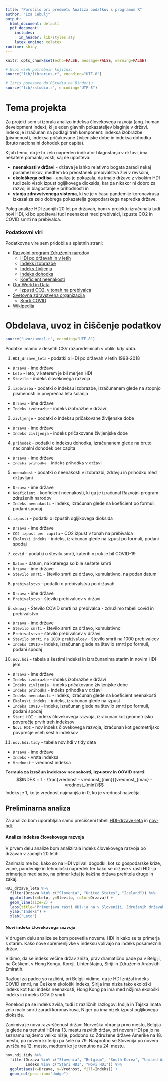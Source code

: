 ```yaml
---
title: "Poročilo pri predmetu Analiza podatkov s programom R"
author: "Iza Čebulj"
output:
  html_document: default
  pdf_document:
    includes:
      in_header: lib/styles.sty
    latex_engine: xelatex
runtime: shiny
---
```


```r
knitr::opts_chunk$set(echo=FALSE, message=FALSE, warning=FALSE)

# Uvoz vseh potrebnih knjižnic
source("lib/libraries.r", encoding="UTF-8")
```

```r
# Izris povezave do RStudia na Binderju
source("lib/rstudio.r", encoding="UTF-8")
```

# Tema projekta

Za projekt sem si izbrala analizo indeksa človekovega razvoja (ang. human development index), ki je eden glavnih pokazateljev blaginje v državi. Indeks je izračunan na podlagi treh komponent: indeksa izobrazbe (pismenost), indeksa pričakovane življenjske dobe in indeksa dohodka (bruto nacionalni dohodek per capita). 

Kljub temu, da je to zelo napreden indikator blagostanja v državi, ima nekatere pomankljivosti, saj ne upošteva: 

- **neenakosti v državi** - država je lahko relativno bogata zaradi nekaj posameznikov, medtem ko preostanek prebivalstva živi v revščini,
- **ekološkega odtisa** - analiza je pokazala, da imajo države z visokim HDI tudi zelo visok izpust ogljikovega dioksida, kar pa nikakor ni dobro za razvoj in blagostanje v prihodnosti in 
- **stanja zdravstvenega sistema**, ki se je v času pandemije koronavirusa izkazal za zelo dobrega pokazatelja gospodarskega napredka države.

Poleg analize HDI zadnjih 20 let po državah, bom v projektu izračunala tudi novi HDI, ki bo upošteval tudi neenakost med prebivalci, izpuste CO2 in COVID smrti na prebivalca.

### Podatkovni viri

Podatkovne vire sem pridobila s spletnih strani:

+ [Razvojni program Združenih narodov](http://hdr.undp.org/en/data#)
  - [HDI po državah in v letih](podatki/HDI_countries_years.csv)
  - [Indeks izobrazbe](podatki/education_index.csv)
  - [Indeks življenja](podatki/life_expectancy_index.csv)
  - [Indeks dohodka](podatki/income_index.csv)
  - [Koeficient neenakosti](podatki/coefficient_of_human_inequality.csv)
+ [Our World in Data](https://ourworldindata.org/co2-emissions)
  - [Izpusti CO2, v tonah na prebivalca](podatki/co2_emissions_per_capita.csv)
+ [Svetovna zdravstvena organizacija](https://covid19.who.int/table)
  - [Smrti COVID](podatki/WHO-COVID-19-global-data.csv)
+ [Wikipedija](https://en.wikipedia.org/wiki/List_of_countries_and_dependencies_by_population)

# Obdelava, uvoz in čiščenje podatkov

```r
source("uvoz/uvoz1.r", encoding="UTF-8")
```

Podatke imamo v desetih CSV razpredelnicah v obliki *tidy data*. 

1. `HDI_drzave_leta` - podatki o HDI po državah v letih 1998-2018
  - `Drzava` - ime države
  - `Leto` - leto, v katerem je bil merjen HDI
  - `Stevilo` - indeks človekovega razvoja
2. `izobrazba` - podatki o indeksu izobrazbe, izračunanem glede na stopnjo pismenosti in povprečna leta šolanja
  - `Drzava` - ime države
  - `Indeks izobrazbe` - indeks izobrazbe v državi
3. `zivljenje` - podatki o indeksu pričakovane življenske dobe
  - `Drzava` - ime države
  - `Indeks zivljenja` - indeks pričakovane življenjske dobe
4. `prihodek` - podatki o indeksu dohodka, izračunanem glede na bruto nacionalni dohodek per capita
  - `Drzava` - ime države
  - `Indeks prihodka` - indeks prihodka v državi
5. `neenakost` - podatki o neenakosti v izobrazbi, zdravju in prihodku med državljani
  - `Drzava` - ime države
  - `Koeficient` - koeficient neenakosti, ki ga je izračunal Razvojni program združenih narodov
  - `Indeks neenakosti` - indeks, izračunan glede na koeficient po formuli, podani spodaj
6. `izpusti` - podatki o izpustih ogljikovega dioksida
  - `Drzava` - ime države
  - `CO2 izpust per capita` - CO2 izpust v tonah na prebivalca
  - `Ekoloski indeks` - indeks, izračunan glede na izpust po formuli, podani spodaj
7. `covid` - podatki o številu smrti, katerih vzrok je bil COVID-19
  - `Datum` - datum, na katerega so bile seštete smrti
  - `Drzava` - ime države
  - `Stevilo smrti` - število smrti za državo, kumulativno, na podan datum
8. `prebivalstvo` - podatki o prebivalstvu po državah
  - `Drzava` - ime države
  - `Prebivalstvo` - število prebivalcev v državi
9. `skupaj` - Število COVID smrti na prebivalca - združimo tabeli covid in prebivalstvo
  - `Drzava` - ime države
  - `Stevilo smrti` - število smrti za državo, kumulativno
  - `Prebivalstvo` - število prebivalcev v državi
  - `Stevilo smrti na 1000 prebivalcev` - število smrti na 1000 prebivalcev
  - `Indeks COVID` - indeks, izračunan glede na število smrti po formuli, podani spodaj
10. `nov.hdi` - tabela s šestimi indeksi in izračunanima starim in novim HDI-jem
  - `Drzava` - ime države
  - `Indeks izobrazbe` - indeks izobrazbe v državi
  - `Indeks zivljenja` - indeks pričakovane življenjske dobe
  - `Indeks prihodka` - indeks prihodka v državi
  - `Indeks neenakosti` - indeks, izračunan glede na koeficient neenakosti
  - `Ekoloski indeks` - indeks, izračunan glede na izpust
  - `Indeks COVID` - indeks, izračunan glede na število smrti po formuli, podani spodaj
  - `Stari HDI` - indeks človekovega razvoja, izračunan kot geometrijsko povprečje prvih treh indeksov
  - `Novi HDI` - nov indeks človekovega razvoja, izračunan kot geometrijsko povprečje vseh šestih indeksov
11. `nov.hdi.tidy` - tabela nov.hdi v tidy data
  - `Drzava` - ime države
  - `Indeks` - vrsta indeksa
  - `Vrednost` - vrednost indeksa

  
**Formula za izračun indeksov neenakosti, izpustov in COVID smrti:**
$$INDEX = 1 - \frac{vrednost - vrednost_{min}}{vrednost_{max} - vrednost_{min}}$$
Indeks je 1, ko je vrednost najmanjša in 0, ko je vrednost največja.

## Preliminarna analiza
Za analizo bom uporabljala samo prečiščeni tabeli [HDI-drzave-leta](podatki/preciscene-tabele/HDI-drzave-leta.csv) in [nov-hdi](podatki/preciscene-tabele/nov-hdi.csv). 

#### Analiza indeksa človekovega razvoja
V prvem delu analize bom analizirala indeks človekovega razvoja po državah v zadnjih 20 letih. 

Zanimalo me bo, kako so na HDI vplivali dogodki, kot so gospodarske krize, vojne, pandemije in tehnološki napredek ter kako se države v rasti HDI-ja primerjajo med sabo, na primer kdaj je kakšna država prehitela druge in zakaj.

```r
HDI_drzave_leta %>%
  filter(Drzava %in% c("Slovenia", "United States", "Iceland")) %>%
  ggplot(aes(x=Leto, y=Stevilo, color=Drzava)) + 
  geom_line(size=2) +
  labs(title="Primerjava rasti HDI-ja na v Sloveniji, Združenih državah Amerike in na Islandiji") +
  ylab("Indeks") +
  xlab("Leto")
```


#### Novi indeks človekovega razvoja
V drugem delu analize se bom posvetila novemu HDI in kako se ta primerja s starim. Kako nove spremenljivke v indeksu vplivajo na indeks posameznih držav.

Vidimo, da se indeks večine držav zniža, prav dramatično pade pa v Belgiji, na Češkem, v Hong Kongu, Koreji, Lihtenštajnu, Siriji in Združenih Arabskih Emiratih. 

Razlogi za padec so različni, pri Belgiji vidimo, da je HDI znižal indeks COVID smrti, na Češkem ekološki indeks, Sirija ima nizka tako ekološki indeks kot tudi indeks neenakosti, Hong Kong pa ima med nižjima ekološki indeks in indeks COVID smrti.

Ponekod pa se indeks zviša, tudi iz različnih razlogov: Indija in Tajska imata zelo malo smrti zaradi koronavirusa, Niger pa ima nizek izpust ogljikovega dioksida.

Zanimiva je nova razvrščenost držav: Norveška ohranja prvo mesto, Belgija je glede na trenutni HDI na 13. mestu razvitih držav, pri novem HDI pa jo na seznamu najdemo veliko nižje, podobno so Združene države Amerike na 18. mestu, po novem kriteriju pa šele na 79. Nasprotno se Slovenija po novem uvršča na 12. mesto, medtem ko je trenutno na 24. mestu. 

```r
nov.hdi.tidy %>%
  filter(Drzava %in% c("Slovenia", "Belgium", "South Korea", "United Arab Emirates", "Lichtenstein", "India", "Niger"),
         Indeks %in% c("Stari HDI", "Novi HDI")) %>%
  ggplot(aes(x=Drzava, y=Vrednost, fill=Indeks)) +
  geom_col(position="dodge")
```



